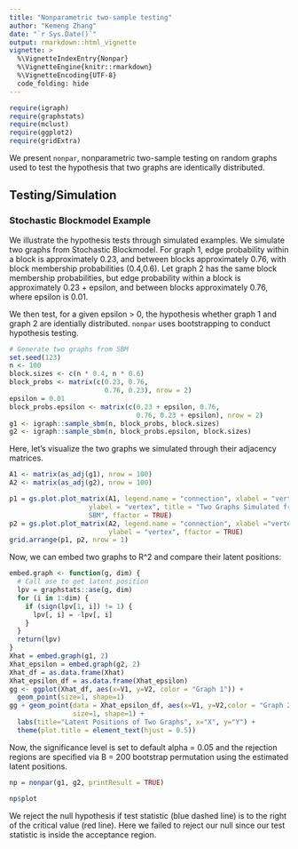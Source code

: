 ```yaml
---
title: "Nonparametric two-sample testing"
author: "Kemeng Zhang"
date: "`r Sys.Date()`"
output: rmarkdown::html_vignette
vignette: >
  %\VignetteIndexEntry{Nonpar}
  %\VignetteEngine{knitr::rmarkdown}
  %\VignetteEncoding{UTF-8}
  code_folding: hide
---
```

```r
require(igraph)
require(graphstats)
require(mclust)
require(ggplot2)
require(gridExtra)
```

We present `nonpar`, nonparametric two-sample testing on random graphs used to test the hypothesis that two graphs are identically distributed.

## Testing/Simulation
### Stochastic Blockmodel Example
We illustrate the hypothesis tests through simulated examples. We simulate two graphs from Stochastic Blockmodel. For graph 1, edge probability within a block is approximately 0.23, and between blocks approximately 0.76, with block membership probabilities (0.4,0.6). Let graph 2 has the same block membership probabilities, but edge probability within a block is approximately 0.23 + epsilon, and between blocks approximately 0.76, where epsilon is 0.01.

We then test, for a given epsilon > 0, the hypothesis whether graph 1 and graph 2 are identially distributed. `nonpar` uses bootstrapping to conduct hypothesis testing.

```r
# Generate two graphs from SBM
set.seed(123)
n <- 100
block.sizes <- c(n * 0.4, n * 0.6)
block_probs <- matrix(c(0.23, 0.76,
                        0.76, 0.23), nrow = 2)
epsilon = 0.01
block_probs.epsilon <- matrix(c(0.23 + epsilon, 0.76, 
                                0.76, 0.23 + epsilon), nrow = 2)
g1 <- igraph::sample_sbm(n, block_probs, block.sizes)
g2 <- igraph::sample_sbm(n, block_probs.epsilon, block.sizes)
```

Here, let's visualize the two graphs we simulated through their adjacency matrices.

```r
A1 <- matrix(as_adj(g1), nrow = 100)
A2 <- matrix(as_adj(g2), nrow = 100)

p1 = gs.plot.plot_matrix(A1, legend.name = "connection", xlabel = "vertex", 
                    ylabel = "vertex", title = "Two Graphs Simulated from 
                    SBM", ffactor = TRUE)
p2 = gs.plot.plot_matrix(A2, legend.name = "connection", xlabel ="vertex", 
                         ylabel = "vertex", ffactor = TRUE)
grid.arrange(p1, p2, nrow = 1)
```

Now, we can embed two graphs to R^2 and compare their latent positions:

```r
embed.graph <- function(g, dim) {
  # Call ase to get latent position
  lpv = graphstats::ase(g, dim)
  for (i in 1:dim) {
    if (sign(lpv[1, i]) != 1) {
      lpv[, i] = -lpv[, i]
    }
  }
  return(lpv)
}
Xhat = embed.graph(g1, 2)
Xhat_epsilon = embed.graph(g2, 2)
Xhat_df = as.data.frame(Xhat)
Xhat_epsilon_df = as.data.frame(Xhat_epsilon)
gg <- ggplot(Xhat_df, aes(x=V1, y=V2, color = "Graph 1")) + 
  geom_point(size=1, shape=1)
gg + geom_point(data = Xhat_epsilon_df, aes(x=V1, y=V2,color = "Graph 2"),
                size=1, shape=1) + 
  labs(title="Latent Positions of Two Graphs", x="X", y="Y") + 
  theme(plot.title = element_text(hjust = 0.5))
```

Now, the significance level is set to default alpha = 0.05 and the rejection regions are specified via B = 200 bootstrap permutation using the estimated latent positions.

```r
np = nonpar(g1, g2, printResult = TRUE)
```
```r
np$plot
```

We reject the null hypothesis if test statistic (blue dashed line) is to the right of the critical value (red line). Here we failed to reject our null since our test statistic is inside the acceptance region.
